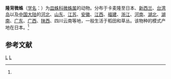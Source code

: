 {{Speciesbox
| taxon = Erigone prominens
| binomial_authority = (Boes. et Str., 1906)<ref name='id13234'>{{cite web| url =http://www.bioinfo.cn/db05/BjdwSpecies.php?action=view&id=13234| title =隆背微蛛| work =《中国动物物种编目数据库》| publisher =中国科学院微生物研究所| author =中国科学院动物研究所| accessdate =2009-04-28| deadurl =yes| archiveurl =https://web.archive.org/web/20160305073033/http://www.bioinfo.cn/db05/BjdwSpecies.php?action=view&id=13234| archivedate =2016-03-05}}</ref>
}}

'''隆背微蛛'''（[[学名|学名]]：{{lang|la|''Erigone prominens''}}）为[[皿蛛科|皿蛛科]][[微蛛属|微蛛属]]的动物。分布于卡麦隆至日本、[[新西兰|新西兰]]、[[台湾岛|台湾岛]]以及[[中国大陆|中国大陆]]的[[河北|河北]]、[[山东|山东]]、[[江苏|江苏]]、[[安徽|安徽]]、[[江西|江西]]、[[福建|福建]]、[[浙江|浙江]]、[[河南|河南]]、[[湖北|湖北]]、[[湖南|湖南]]、[[广东|广东]]、[[广西|广西]]、[[陕西|陕西]]、四川云南等地，一般生活于稻田和草丛。该物种的模式产地在日本。<ref name='id13234'/>

== 参考文献 ==
{{reflist}}

{{taxonbar}}
[[Category:_1906年描述的动物|L]]
[[Category:微蛛属|L]]
